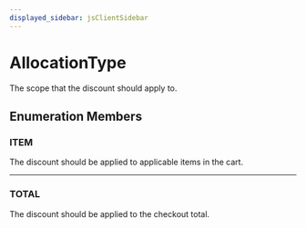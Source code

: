 ```yaml
---
displayed_sidebar: jsClientSidebar
---
```



# AllocationType

The scope that the discount should apply to.

## Enumeration Members

### ITEM

The discount should be applied to applicable items in the cart.

___

### TOTAL

The discount should be applied to the checkout total.
